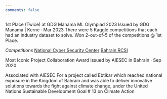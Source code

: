 ```yaml
---
comments: false
---
```


1st Place (Twice) at GDG Manama ML Olympiad 2023
Issued by GDG Manama | Kerne · Mar 2023
There were 5 Kaggle competitions that each had an industry dataset to solve. Won 2-out-of-5 of the competitions @ 1st Place.

*Competitions*
[National Cyber Security Center](https://tinyurl.com/MLBahrainNCSC)
[Bahrain RCSI](https://tinyurl.com/MLBahrainRCSI)



Most Iconic Project Collaboration Award
Issued by AIESEC in Bahrain · Sep 2020

Associated with AIESEC
For a project called Ebtikar which reached national exposure in the Kingdom of Bahrain and was able to deliver innovative solutions towards the fight against climate change, under the United Nations Sustainable Development Goal # 13 on Climate Action